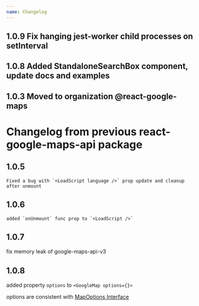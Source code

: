 ```yaml
---
name: Changelog
---
```


## 1.0.9 Fix hanging jest-worker child processes on setInterval

## 1.0.8 Added StandaloneSearchBox component, update docs and examples

## 1.0.3  Moved to organization @react-google-maps

# Changelog from previous react-google-maps-api package

## 1.0.5

```
Fixed a bug with `<LoadScript language />` prop update and cleanup after unmount
```

## 1.0.6

```
added `onUnmount` func prop to `<LoadScript />`
```

## 1.0.7

fix memory leak of google-maps-api-v3

## 1.0.8

added property `options` to `<GoogleMap options={}>`

options are consistent with [MapOptions Interface](https://developers.google.com/maps/documentation/javascript/reference/map#MapOptions)
